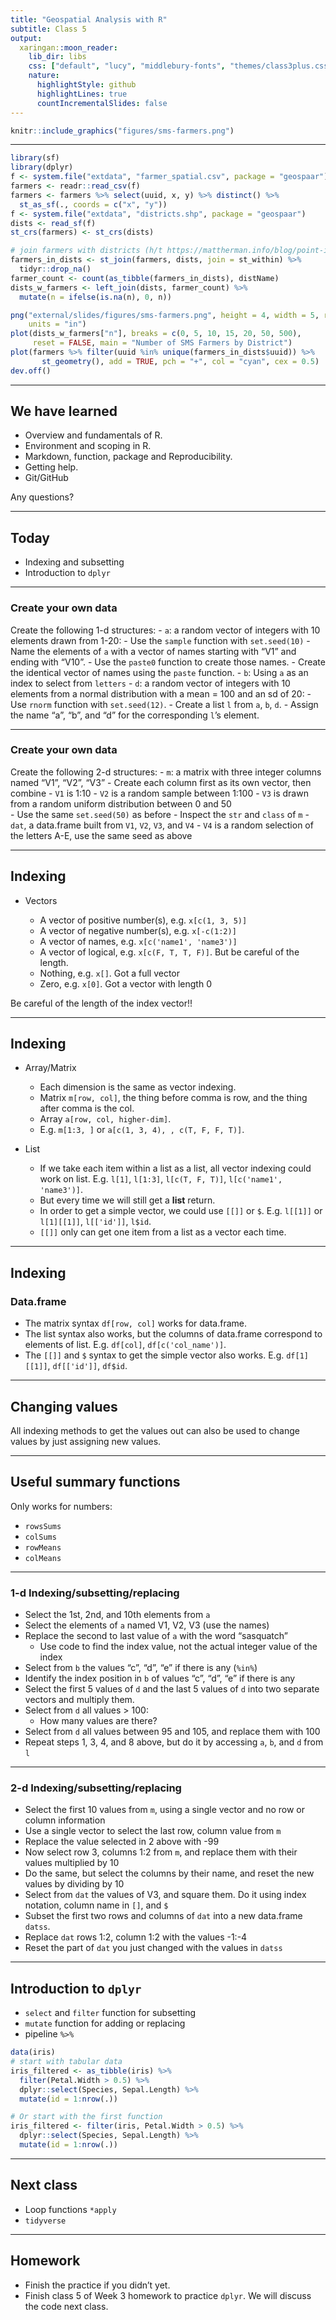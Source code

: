```yaml
---
title: "Geospatial Analysis with R"
subtitle: Class 5
output:
  xaringan::moon_reader:
    lib_dir: libs
    css: ["default", "lucy", "middlebury-fonts", "themes/class3plus.css"]
    nature:
      highlightStyle: github
      highlightLines: true
      countIncrementalSlides: false
---
```


```r
knitr::include_graphics("figures/sms-farmers.png")
```

---

```r
library(sf)
library(dplyr)
f <- system.file("extdata", "farmer_spatial.csv", package = "geospaar")
farmers <- readr::read_csv(f)
farmers <- farmers %>% select(uuid, x, y) %>% distinct() %>% 
  st_as_sf(., coords = c("x", "y"))
f <- system.file("extdata", "districts.shp", package = "geospaar")
dists <- read_sf(f)
st_crs(farmers) <- st_crs(dists)

# join farmers with districts (h/t https://mattherman.info/blog/point-in-poly/)
farmers_in_dists <- st_join(farmers, dists, join = st_within) %>%
  tidyr::drop_na()
farmer_count <- count(as_tibble(farmers_in_dists), distName)
dists_w_farmers <- left_join(dists, farmer_count) %>% 
  mutate(n = ifelse(is.na(n), 0, n))

png("external/slides/figures/sms-farmers.png", height = 4, width = 5, res = 300,
    units = "in")
plot(dists_w_farmers["n"], breaks = c(0, 5, 10, 15, 20, 50, 500), 
     reset = FALSE, main = "Number of SMS Farmers by District")
plot(farmers %>% filter(uuid %in% unique(farmers_in_dists$uuid)) %>%
       st_geometry(), add = TRUE, pch = "+", col = "cyan", cex = 0.5)
dev.off()
```

---

## We have learned

- Overview and fundamentals of R.
- Environment and scoping in R.
- Markdown, function, package and Reproducibility.
- Getting help.
- Git/GitHub

Any questions?

---

## Today

- Indexing and subsetting
- Introduction to `dplyr`

---

### Create your own data

Create the following 1-d structures:
- `a`: a random vector of integers with 10 elements drawn from 1-20:
  - Use the `sample` function with `set.seed(10)`
  - Name the elements of `a` with a vector of names starting with "V1" and ending with "V10". 
      - Use the `paste0` function to create those names.
      - Create the identical vector of names using the `paste` function.
- `b`: Using `a` as an index to select from `letters`
- `d`: a random vector of integers with 10 elements from a normal distribution with a mean = 100 and an sd of 20:
  - Use `rnorm` function with `set.seed(12)`.
- Create a list `l` from `a`, `b`, `d`. 
    - Assign the name "a", "b", and "d" for the corresponding `l`'s element.

---

### Create your own data

Create the following 2-d structures:
- `m`: a matrix with three integer columns named "V1", "V2", "V3"
  - Create each column first as its own vector, then combine
  - `V1` is 1:10
  - `V2` is a random sample between 1:100
  - `V3` is drawn from a random uniform distribution between 0 and 50     
  - Use the same `set.seed(50)` as before
  - Inspect the `str` and `class` of `m`
- `dat`, a data.frame built from `V1`, `V2`, `V3`, and `V4`
  - `V4` is a random selection of the letters A-E, use the same seed as above
    
---

## Indexing

- Vectors

  * A vector of positive number(s), e.g. `x[c(1, 3, 5)]`
  * A vector of negative number(s), e.g. `x[-c(1:2)]`
  * A vector of names, e.g. `x[c('name1', 'name3')]`
  * A vector of logical, e.g. `x[c(F, T, T, F)]`. But be careful of the length.
  * Nothing, e.g. `x[]`. Got a full vector
  * Zero, e.g. `x[0]`. Got a vector with length 0

Be careful of the length of the index vector!!

---

## Indexing

- Array/Matrix

  * Each dimension is the same as vector indexing.
  * Matrix `m[row, col]`, the thing before comma is row, and the thing after comma is the col.
  * Array `a[row, col, higher-dim]`.
  * E.g. `m[1:3, ]` or `a[c(1, 3, 4), , c(T, F, F, T)]`.
  
- List

  * If we take each item within a list as a list, all vector indexing could work on list. E.g. `l[1]`, `l[1:3]`, `l[c(T, F, T)]`, `l[c('name1', 'name3')]`.
  * But every time we will still get a **list** return.
  * In order to get a simple vector, we could use `[[]]` or `$`. E.g. `l[[1]]` or `l[1][[1]]`, `l[['id']]`, `l$id`.
  * `[[]]` only can get one item from a list as a vector each time.

---

## Indexing
### Data.frame

- The matrix syntax `df[row, col]` works for data.frame.
- The list syntax also works, but the columns of data.frame correspond to elements of list. E.g. `df[col]`, `df[c('col_name')]`.
- The `[[]]` and `$` syntax to get the simple vector also works. E.g. `df[1][[1]]`, `df[['id']]`, `df$id`.

---

## Changing values

All indexing methods to get the values out can also be used to change values by just assigning new values.

---

## Useful summary functions

Only works for numbers:

- `rowsSums`
- `colSums`
- `rowMeans`
- `colMeans`

---

### 1-d Indexing/subsetting/replacing

- Select the 1st, 2nd, and 10th elements from `a`
- Select the elements of `a` named V1, V2, V3 (use the names)
- Replace the second to last value of `a` with the word "sasquatch"
    - Use code to find the index value, not the actual integer value of the index
- Select from `b` the values "c", "d", "e" if there is any (`%in%`)
- Identify the index position in `b` of values "c", "d", "e" if there is any
- Select the first 5 values of `d` and the last 5 values of `d` into two separate vectors and multiply them.
- Select from `d` all values > 100:
    - How many values are there?
- Select from `d` all values between 95 and 105, and replace them with 100
- Repeat steps 1, 3, 4, and 8 above, but do it by accessing `a`, `b`, and `d` from `l`

---

### 2-d Indexing/subsetting/replacing
- Select the first 10 values from `m`, using a single vector and no row or column information
- Use a single vector to select the last row, column value from `m`
- Replace the value selected in 2 above with -99
- Now select row 3, columns 1:2 from `m`, and replace them with their values multiplied by 10
- Do the same, but select the columns by their name, and reset the new values by dividing by 10
- Select from `dat` the values of V3, and square them. Do it using index notation, column name in `[]`, and `$`
- Subset the first two rows and columns of `dat` into a new data.frame `datss`.
- Replace `dat` rows 1:2, column 1:2 with the values -1:-4
- Reset the part of `dat` you just changed with the values in `datss`

---

## Introduction to `dplyr`

- `select` and `filter` function for subsetting
- `mutate` function for adding or replacing
- pipeline `%>%`

```r
data(iris)
# start with tabular data
iris_filtered <- as_tibble(iris) %>% 
  filter(Petal.Width > 0.5) %>% 
  dplyr::select(Species, Sepal.Length) %>% 
  mutate(id = 1:nrow(.))

# Or start with the first function
iris_filtered <- filter(iris, Petal.Width > 0.5) %>% 
  dplyr::select(Species, Sepal.Length) %>% 
  mutate(id = 1:nrow(.))
```

---

## Next class

- Loop functions `*apply`
- `tidyverse`

---

## Homework

- Finish the practice if you didn't yet.
- Finish class 5 of Week 3 homework to practice `dplyr`. We will discuss the code next class.
